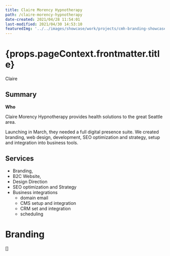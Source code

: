 ```yaml
---
title: Claire Morency Hypnotherapy
path: /claire-morency-hypnotherapy
date-created: 2021/04/28 11:54:01
last-modified: 2021/04/30 14:53:10
featuredImg: '../../images/showcase/work/projects/cmh-branding-showcase.png'
---
```


<h1>{props.pageContext.frontmatter.title}</h1>

Claire

## Summary 

__Who__

Claire Morency Hypnotherapy provides health solutions to the great Seattle area. 

Launching in March, they needed a full digital presence suite. We created branding, web design, development, SEO optimization and strategy, setup and integration into business tools. 

## Services 

- Branding, 
- B2C Website, 
- Design Direction
- SEO optimization and Strategy 
- Business integrations 
  - domain email 
  - CMS setup and integration 
  - CRM set and integration 
  - scheduling 


# Branding 

[]